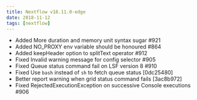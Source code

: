 ```yaml
---
title: Nextflow v18.11.0-edge
date: 2018-11-12
tags: [nextflow]
---
```


- Added More duration and memory unit syntax sugar #921
- Added NO_PROXY env variable should be honoured #864
- Added keepHeader option to splitText operator #912
- Fixed Invalid warning message for config selector #905
- Fixed Queue status command fail on LSF version 8 #910
- Fixed Use `bash` instead of `sh` to fetch queue status [0dc25480]
- Better report warning when grid status command fails [3ac8b972]
- Fixed RejectedExecutionException on successive Console executions #906
